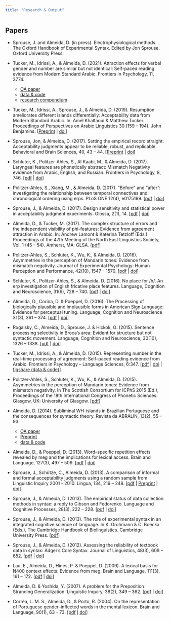 ```yaml
---
title: "Research & Output"
---
```


## Papers

:::::: biblio ::::::

* [Sprouse, J. and [Almeida, D.]{.pub-me}]{.pub-author} (in press). Electrophysiological methods. The Oxford Handbook of Experimental Syntax. Edited by Jon Sprouse. Oxford University Press.

* [Tucker, M., Idrissi, A., & [Almeida, D]{.pub-me}]{.pub-author}. (2021). [Attraction effects for verbal gender and number are similar but not identical: Self-paced reading evidence from Modern Standard Arabic.</span> <span class="pub-journal">Frontiers in Psychology]{.pub-title}, [11]{.pub-vol}, [3774]{.pub-pages}.
    * <i class="fa fa-file-pdf"></i> [OA paper](https://www.frontiersin.org/articles/10.3389/fpsyg.2020.586464/pdf) <i class="ai ai-open-access"></i>
    * <i class="ai ai-figshare"></i> [data & code](https://figshare.com/projects/Attraction_Effects_for_Verbal_Gender_and_Number_Are_Similar_but_Not_Identical_Self-Paced_Reading_Evidence_from_Modern_Standard_Arabic/18823)
    * <i class="fa fa-github"></i> [research compendium](https://github.com/diogo-almeida/TuckerIdrissiAlmeida2021)

* [Tucker, M., Idrissi, A., Sprouse, J., & [Almeida, D]{.pub-me}]{.pub-author}. (2019). [Resumption ameliorates different islands differentially: Acceptability data from Modern Standard Arabic.]{.pub-title} In: Amel Khalfaoui & Matthew Tucker. [Proceedings of Perspectives on Arabic Linguistics 30]{.pub-journal} ([159 – 194]{.pub-pages}). John Benjamins. [[Preprint](https://matthew-tucker.github.io/files/papers/resumption-islansds-arabic-acceptability.pdf) | [[doi]{.sc}](https://doi.org/10.1075/sal.7.09tuc)]

* [Sprouse, Jon, & [Almeida, D]{.pub-me}]{.pub-authors}. (2017). [Setting the empirical record straight: Acceptability judgments appear to be reliable, robust, and replicable.]{.pub-title} [Behavioral and Brain Sciences]{.pub-journal}, [40]{.pub-vol}, [43 – 44]{.pub-pages}. [[Preprint](https://www.researchgate.net/profile/Diogo_Almeida7/publication/316408211_Setting_the_empirical_record_straight_Acceptability_judgments_appear_to_be_reliable_robust_and_replicable/links/5a07ec060f7e9b68229b4ba5/Setting-the-empirical-record-straight-Acceptability-judgments-appear-to-be-reliable-robust-and-replicable.pdf?_sg%5B0%5D=DJZmqG_tQo9_3B8xelozgtlA3PGNVnENd1w2MKW_rXiW7w12CqvZKI1f7pGRZ7mwzcL372LMStEMUinHOI5skQ.TiEvnpIoRhOkyKEiv5JOxn9PBamhfkYwrDL8A9ifs_naeRdfT1zYiwVN4ljKDRensVwZAHuFia93puTcnnkUtw&_sg%5B1%5D=8DAEeSUUKEspPHDfyDbj7vXrJydXpX-4NzKhrPGsTaTcmh8nKmpe3M9h1QLVLUY1hpu6G095fWF6RMRsY0rPXw_LT-hEOXGpE1TjHlur_XLA.TiEvnpIoRhOkyKEiv5JOxn9PBamhfkYwrDL8A9ifs_naeRdfT1zYiwVN4ljKDRensVwZAHuFia93puTcnnkUtw) | [[doi]{.sc}](https://doi.org/10.1017/S0140525X17000590)]

* [Schluter, K., Politzer-Ahles, S., Al Kaabi, M., & [Almeida, D]{.pub-me}]{.pub-author}. (2017). [Laryngeal features are phonetically abstract: Mismatch Negativity evidence from Arabic, English, and Russian.]{.pub-title} [Frontiers in Psychology]{.pub-journal}, [8]{.pub-vol}, [746]{.pub-pages}. [[[pdf]{.sc}](https://www.frontiersin.org/article/10.3389/fpsyg.2017.00746/pdf) | [[doi]{.sc}](https://doi.org/10.3389/fpsyg.2017.00746)]

* [Politzer-Ahles, S., Xiang, M., & [Almeida, D]{.pub-me}]{.pub-author}. (2017). [“Before” and "after": investigating the relationship between temporal connectives and chronological ordering using [erp]{.sc}s.]{.pub-title} [PLoS ONE]{.pub-journal} [12]{.pub-vol}([4]{.pub-issue}), [e0175199]{.pub-pages}. [[[pdf]{.sc}](http://journals.plos.org/plosone/article/file?id=10.1371/journal.pone.0175199&type=printable) | [[doi]{.sc}](https://doi.org/10.1371/journal.pone.0175199)]


* [Sprouse, J., & [Almeida, D]{.pub-me}]{.pub-author}. (2017). [Design sensitivity and statistical power in acceptability judgment experiments.]{.pub-title} [Glossa]{.pub-journal}, [2]{.pub-vol}([1]{.pub-issue}), [14]{.pub-pages}. [[[pdf]{.sc}](https://www.glossa-journal.org/article/4876/galley/12326/download/) | [[doi]{.sc}](https://doi.org/10.5334/gjgl.236)]

* [[Almeida, D.]{.pub-me}, & Tucker, M]{.pub-author}. (2017). [The complex structure of errors and the independent visibility of phi-features: Evidence from agreement attraction in Arabic.]{.pub-title} In: Andrew Lamont & Katerina Tetzloff (Eds.) [Proceedings of the 47th Meeting of the North East Linguistics Society, Vol. 1]{.pub-journal} ([45 – 54]{.pub-pages}). Amherst, MA: GLSA. [[[pdf]{.sc}](https://www.researchgate.net/profile/Diogo_Almeida7/publication/317274975_The_complex_structure_of_agreement_errors_Evidence_from_distributional_analyses_of_Agreement_Attraction_in_Arabic/links/592f730e0f7e9beee7618cce/The-complex-structure-of-agreement-errors-Evidence-from-distributional-analyses-of-Agreement-Attraction-in-Arabic.pdf?_iepl%5BhomeFeedViewId%5D=J8BMstCio7AnG6eA8m1EOFTjqJdTl507H8oJ&_iepl%5Bcontexts%5D%5B0%5D=pcfhf&_iepl%5BinteractionType%5D=publicationDownload&origin=publication_detail&ev=pub_int_prw_xdl&msrp=3pP4vniEN-e554UGWH1lOn9rptHJhQk2lRj3-x5hCtt8_iVT1qgZwH5TQR5Pn7szbBLaAXB9e9pYVyvI-j_vL-V_qYfyqQycLU4hA_FvrZSJ0wttpR1GIt3F.BF2bewA84qhsW2mjmzUzR0_lB3gC8052idJY0GBQ7WYRC2XLA_BikuEn5nHBzQyEufrxubiaiJJcktH9tEhQNkhPgUCh5b5DjvbD0g.UixZwm1os3WJw0Yj-_yQjMH-N2CliqsooLMpxlO7lDkiO93jEJ5FmIzB3O9hrbU0pkqGLXhGwGLxIkEFUpghUGUsTiASl8X89dTwAg.rILPoqlB3pnelRIjLwaZp7pm1GhGn1QNt1SLNmLptuGBextMhRkfcfk5tz8uK24VE5l2B0dKGfrs93afdw6TmBzfSXBmQ6W5ksyYIA)]

* [Politzer-Ahles, S., Schluter, K., Wu, K., & [Almeida, D]{.pub-me}]{.pub-author}. (2016). [Asymmetries in the perception of Mandarin tones: Evidence from mismatch negativity.]{.pub-title} [Journal of Experimental Psychology: Human Perception and Performance]{.pub-journal}, [42]{.pub-vol}([10]{.pub-issue}), [1547 – 1570]{.pub-pages}. [[[pdf]{.sc}](https://psycnet.apa.org/fulltext/2016-24934-001.pdf) | [[doi]{.sc}](https://doi.org/10.1037/xhp0000242)]


* [Schluter, K., Politzer-Ahles, S., & [Almeida, D]{.pub-me}]{.pub-author}. (2016). [No place for /h/. An <span class="sc">erp</span> investigation of English fricative place features.]{.pub-title} [Language, Cognition and Neuroscience]{.pub-hournal}, [31]{.pub-vol}([6]{.pub-issue}), [728 – 740]{.pub-pages}. [[[pdf]{.sc}](https://www.tandfonline.com/doi/pdf/10.1080/23273798.2016.1151058?needAccess=true) | [[doi]{.sc}](https://doi.org/10.1080/23273798.2016.1151058)]

* [[Almeida, D.]{.pub-me}, Corina, D. & Poeppel, D]{.pub-author}. (2016). [The Processing of biologically plausible and implausible forms in American Sign Language: Evidence for perceptual tuning.]{.pub-title} [Language, Cognition and Neuroscience]{.pub-journal} [31]{.pub-vol}([3]{.pub-issue}), [361 – 374]{.pub-pages}. [[[pdf]{.sc}](https://www.tandfonline.com/doi/pdf/10.1080/23273798.2015.1100315?needAccess=true) | [[doi]{.sc}](https://doi.org/10.1080/23273798.2015.1100315)]

* [Rogalsky, C., [Almeida, D.]{.pub-me}, Sprouse, J. & Hickok, G]{.pub-author}. (2015). [Sentence processing selectivity in Broca’s area: Evident for structure but not syntactic movement.]{.pub-title} [Language, Cognition and Neuroscience]{.pub-journal}, [30]{.pub-vol}([10]{.pub-issue}), [1326 – 1338]{.pub-pages}. [[[pdf]{.sc}](https://www.researchgate.net/profile/Diogo_Almeida7/publication/281107689_Sentence_processing_selectivity_in_Broca%27s_area_evident_for_structure_but_not_syntactic_movement/links/55d5cd9f08aec156b9a53fa5/Sentence-processing-selectivity-in-Brocas-area-evident-for-structure-but-not-syntactic-movement.pdf?_sg%5B0%5D=BGloN6HieTIjTXU-H-CYV3obgP3n-YwHfy_O3Zj9BSB2ix_JCJ6-4-3QV4bOkEklRa9t6Xwa7YV3exC8fu6zzQ.8YKXGun8HsogPWrQlYtIZm067W4YqucwMjq0BrhUidllZUstPJGYUq5FnWAgLKsGxyQ06tYcUoogyRZjwgacBQ&_sg%5B1%5D=ixvS3BaP5lifZPhXP_ZeAZrONWvI2rg216dQfR7HE2qtP6RuJjy-FBGSSSq-NWUs-MvkZGYFiHVt2oi71qeidCVsif1PT_DXK1orYFNYismx.8YKXGun8HsogPWrQlYtIZm067W4YqucwMjq0BrhUidllZUstPJGYUq5FnWAgLKsGxyQ06tYcUoogyRZjwgacBQ&_iepl=) | [[doi]{.sc}](https://doi.org/10.1080/23273798.2015.1066831)]


* [Tucker, M., Idrissi, A., & [Almeida, D]{.pub-me}]{.pub-author}. (2015). [Representing number in the real–time processing of agreement: Self–paced reading evidence from Arabic.]{.pub-title} [Frontiers in Psychology – Language Sciences]{.pub-journal}, [6]{.pub-vol}:[347]{.pub-pages}. [[[pdf]{.sc}](http://journal.frontiersin.org/article/10.3389/fpsyg.2015.00347/pdf) | [[doi]{.sc}](https://doi.org/10.3389/fpsyg.2015.00347) | [figshare (data & code)](https://figshare.com/articles/dataset/_Representing_number_in_the_real-time_processing_of_agreement_Self-paced_reading_evidence_from_Arabic_Compressed_data_in_RData_format_for_direct_download_/4584331)]

* [Politzer-Ahles, S., Schluter, K., Wu, K., & [Almeida, D]{.pub-me}]{.pub-author}. (2015). [Asymmetries in the perception of Mandarin tones: Evidence from mismatch negativity.]{.pub-title} In The Scottish Consortium for ICPhS 2015 (Ed.), [Proceedings of the 18th International Congress of Phonetic Sciences]{.pub-journal}. Glasgow, UK: University of Glasgow. [[[pdf]{.sc}](https://www.internationalphoneticassociation.org/icphs-proceedings/ICPhS2015/Papers/ICPHS0380.pdf)]

* [[Almeida, D]{.pub-me}]{.pub-author}. (2014). [Subliminal WH-islands in Brazilian Portuguese and the consequences for syntactic theory.]{.pub-title} [Revista da ABRALIN]{.pub-journal}, [13]{.pub-vol}([2]{.pub-issue}), [55 – 93]{.pub-pages}.
    * <i class="fa fa-file-pdf"></i> [OA paper](http://revista.abralin.org/index.php/abralin/article/view/1187/1110) <i class="ai ai-open-access"></i>
    * <i class="fa fa-file-pdf"></i> [Preprint](http://ling.auf.net/lingbuzz/002240/)
    * <i class="ai ai-figshare"></i> [data & code](https://figshare.com/articles/Data_Analysis_scripts_and_materials_for_Almeida_D_2014_Subliminal_wh-islands_in_Brazilian_Portuguese_and_the_consequences_for_syntactic_theory_Revista_da_ABRALIN_13_2_55-91_/7586675)

* [[Almeida, D.]{.pub-me}, & Poeppel, D]{.pub-author}. (2013). [Word–specific repetition effects revealed by [meg]{.sc} and the implications for lexical access.]{.pub-title} [Brain and Language]{.pub-journal}, [127]{.pub-vol}([3]{.pub-issue}), [497 – 509]{.pub-pages}. [[[pdf]{.sc}](https://drive.google.com/open?id=0B36GYIWWvWmTTmhPeWNBOFkwNmc) | [[doi]{.sc}](https://doi.org/10.1016/j.bandl.2013.09.013)]

* [Sprouse, J., Schütze, C., [Almeida, D]{.pub-me}]{.pub-author}. (2013). [A comparison of informal and formal acceptability judgments using a random sample from Linguistic Inquiry 2001 - 2010.]{.pub-title} [Lingua]{.pub-journal}, [134]{.pub-vol}, [219 – 248]{.pub-pages}. [[[pdf]{.sc}](https://drive.google.com/open?id=0B36GYIWWvWmTd2sxUkZwWGpNRkk) | [Preprint](http://ling.auf.net/lingbuzz/001352) | [[doi]{.sc}](https://doi.org/10.1016/j.lingua.2013.07.002)]

* [Sprouse, J., & [Almeida, D]{.pub-me}]{.pub-author}. (2013). [The empirical status of data collection methods in syntax: a reply to Gibson and Fedorenko.]{.pub-title} [Language and Cognitive Processes]{.pub-journal}, [28]{.pub-vol}([3]{.pub-issue}), [222 – 228]{.pub-pages}. [[[pdf]{.sc}](https://drive.google.com/open?id=0B36GYIWWvWmTWDR5dTI4MnN5bkE) | [[doi]{.sc}](https://doi.org/10.1080/01690965.2012.703782)]

* [Sprouse, J., & [Almeida, D]{.pub-me}]{.pub-author}. (2013). [The role of experimental syntax in an integrated cognitive science of language.]{.pub-title} In K. Grohmann & C. Boeckx (Eds.), [The Cambridge Handbook of Biolinguistics]{.pub-journal}. Cambridge University Press. [[[pdf]{.sc}](https://drive.google.com/open?id=0B36GYIWWvWmTclc3TEFtRjJCcDQ)]

* [Sprouse, J., & [Almeida, D]{.pub-me}]{.pub-author}. (2012). [Assessing the reliability of textbook data in syntax: Adger’s Core Syntax.]{.pub-title} [Journal of Linguistics]{.pub-journal}, [48]{.pub-vol}([3]{.pub-issue}), [609 – 652]{.pub-pages}. [[[pdf]{.sc}](https://drive.google.com/open?id=0B36GYIWWvWmTUHZXdjBpU1EtOW8) | [[doi]{.sc}](https://doi.org/10.1017/S0022226712000011)]

* [Lau, E., [Almeida, D.]{.pub-me}, Hines, P. & Poeppel, D]{.pub-author}. (2009). [A lexical basis for N400 context effects: Evidence from [meg]{.sc}]{.pub-title}. [Brain and Language]{.pub-journal}, [111]{.pub-vol}([3]{.pub-issue}), [161 – 172]{.pub-pages}. [[[pdf]{.sc}](https://drive.google.com/open?id=0B36GYIWWvWmTSHFUM3FNQ3lUNkU) | [[doi]{.sc}](https://doi.org/10.1016/j.bandl.2009.08.007)]

* [[Almeida, D.]{.pub-me} & Yoshida, Y]{.pub-author}. (2007). [A problem for the Preposition Stranding Generalization.]{.pub-title} [Linguistic Inquiry]{.pub-journal}, [38]{.pub-vol}([2]{.pub-issue}), [349 – 362]{.pub-pages}. [[[pdf]{.sc}](https://drive.google.com/open?id=0B36GYIWWvWmTVVpPR1NKbXE3NGs) | [[doi]{.sc}](https://doi.org/10.1162/ling.2007.38.2.349)]

* [Corrêa, L. M. S., [Almeida, D.]{.pub-me}, & Porto, R]{.pub-author}. (2004). [On the representation of Portuguese gender–inflected words in the mental lexicon.]{.pub-title} [Brain and Language]{.pub-journal}, [90]{.pub-vol}([1]{.pub-issue}), [63 – 73]{.pub-pages}. [[[pdf]{.sc}](https://drive.google.com/open?id=0B36GYIWWvWmTMm51eWx4RU9vVUk) | [[doi]{.sc}](https://doi.org/10.1016/S0093-934X%2803%2900420-6)]

::::::::::::::::::::

